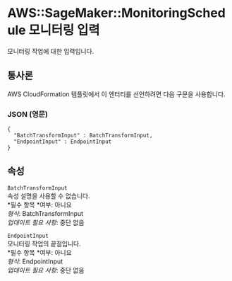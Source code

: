 # AWS::SageMaker::MonitoringSchedule 모니터링 입력

모니터링 작업에 대한 입력입니다.

## 통사론

AWS CloudFormation 템플릿에서 이 엔터티를 선언하려면 다음 구문을 사용합니다.

### JSON (영문)

```
{
  "BatchTransformInput" : BatchTransformInput,
  "EndpointInput" : EndpointInput
}
```

## 속성

`BatchTransformInput`  
속성 설명을 사용할 수 없습니다.  
*필수 항목 *여부: 아니요  
_형식_: BatchTransformInput  
_업데이트 필요 사항_: 중단 없음

`EndpointInput`  
모니터링 작업의 끝점입니다.  
*필수 항목 *여부: 아니요  
_형식_: EndpointInput  
_업데이트 필요 사항_: 중단 없음
